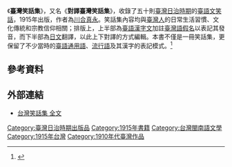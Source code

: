 {{Japanese| japanese =台湾笑話集 | kana =たいわん わらいばなししゅ | romaji =Taiwan Waraibanashishū | kyujitai = }}

《'''臺灣笑話集'''》，又名《'''對譯臺灣笑話集'''》，收錄了五十則[[臺灣日治時期|臺灣日治時期]]的[[臺語文|臺語文]][[笑話|笑話]]，1915年出版，作者為[[川合真永|川合真永]]。笑話集內容均與[[臺灣人|臺灣人]]的日常生活習慣、文化傳統和宗教信仰相關；排版上，上半部為[[台閩漢字|臺語漢字文]]加註[[臺灣語假名|臺灣語假名]]以表記其發音，而下半部為[[日文|日文]]翻譯，以此上下對譯的方式編輯。本書不僅是一冊笑話集，更保留了不少當時的[[臺語|臺語]][[通用語|通用語]]、[[流行語|流行語]]及其漢字的表記模式。<ref>{{cite web |url=http://www.ntl.edu.tw/sp.asp?xdurl=MP15AP/BOOK_CP.asp&xItem=16307&ctNode=1427&mp=15 |title=對譯臺灣笑話集 |accessdate= |last= |first= |author= |date= |work= |publisher=國立臺灣圖書館 |archive-url=https://web.archive.org/web/20160814105551/http://www.ntl.edu.tw/sp.asp?xdurl=MP15AP%2FBOOK_CP.asp&xItem=16307&ctNode=1427&mp=15 |archive-date=2016-08-14 |dead-url=yes }}</ref>

==參考資料==
{{reflist}}

==外部連結==
*[http://mail.im.tku.edu.tw/~seke/pub/19971004/funny/big5.html 台灣笑話集 全文]
{{Book-stub}}

[[Category:臺灣日治時期出版品|Category:臺灣日治時期出版品]]
[[Category:1915年書籍|Category:1915年書籍]]
[[Category:台灣閩南語文學|Category:台灣閩南語文學]]
[[Category:1915年台灣|Category:1915年台灣]]
[[Category:1910年代臺灣作品|Category:1910年代臺灣作品]]
